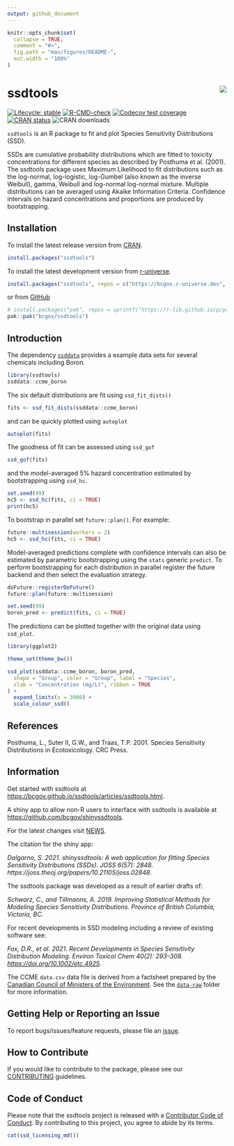 ```yaml
---
output: github_document
---
```


<!-- README.md is generated from README.Rmd. Please edit that file -->

```r
knitr::opts_chunk$set(
  collapse = TRUE,
  comment = "#>",
  fig.path = "man/figures/README-",
  out.width = "100%"
)
```

# ssdtools <img src="man/figures/logo.png" align="right" />

<!-- badges: start -->
[![Lifecycle: stable](https://img.shields.io/badge/lifecycle-stable-brightgreen.svg)](https://lifecycle.r-lib.org/articles/stages.html#stable)
[![R-CMD-check](https://github.com/bcgov/ssdtools/actions/workflows/R-CMD-check.yaml/badge.svg)](https://github.com/bcgov/ssdtools/actions/workflows/R-CMD-check.yaml)
[![Codecov test coverage](https://codecov.io/gh/bcgov/ssdtools/graph/badge.svg?token=gVKHQQD1Jp)](https://app.codecov.io/gh/bcgov/ssdtools)
[![CRAN status](https://www.r-pkg.org/badges/version/ssdtools)](https://cran.r-project.org/package=ssdtools)
![CRAN downloads](https://cranlogs.r-pkg.org/badges/ssdtools)
<!-- badges: end -->

`ssdtools` is an R package to fit and plot Species Sensitivity Distributions (SSD). 

SSDs are cumulative probability distributions which are fitted to toxicity concentrations for different species as described by Posthuma et al. (2001).
The ssdtools package uses Maximum Likelihood to fit distributions such as the log-normal, log-logistic, log-Gumbel (also known as the inverse Weibull), gamma, Weibull and log-normal log-normal mixture.
Multiple distributions can be averaged using Akaike Information Criteria.
Confidence intervals on hazard concentrations and proportions are produced by bootstrapping.

## Installation

To install the latest release version from [CRAN](https://CRAN.R-project.org/package=ssdtools).
```r
install.packages("ssdtools")
```

To install the latest development version from [r-universe](https://bcgov.r-universe.dev/ssdtools).
```r
install.packages("ssdtools", repos = c("https://bcgov.r-universe.dev", "https://cloud.r-project.org"))
```

or from [GitHub](https://github.com/bcgov/ssdtools)
```r
# install.packages("pak", repos = sprintf("https://r-lib.github.io/p/pak/stable/%s/%s/%s", .Platform$pkgType, R.Version()$os, R.Version()$arch))
pak::pak("bcgov/ssdtools")
```

## Introduction

The dependency [`ssddata`](https://cran.r-project.org/package=ssddata) provides a example data sets for several chemicals including Boron.
```r
library(ssdtools)
ssddata::ccme_boron
```

The six default distributions are fit using `ssd_fit_dists()`
```r
fits <- ssd_fit_dists(ssddata::ccme_boron)
```

and can be quickly plotted using `autoplot`
```r
autoplot(fits)
```

The goodness of fit can be assessed using `ssd_gof`
```r
ssd_gof(fits)
```

and the model-averaged 5% hazard concentration estimated by bootstrapping using `ssd_hc`.
```r
set.seed(99)
hc5 <- ssd_hc(fits, ci = TRUE)
print(hc5)
```

To bootstrap in parallel set `future::plan()`. For example:
```r
future::multisession(workers = 2)
hc5 <- ssd_hc(fits, ci = TRUE)
```

Model-averaged predictions complete with confidence intervals can also be estimated by parametric bootstrapping using the `stats` generic `predict`.
To perform bootstrapping for each distribution in parallel register the future backend
and then select the evaluation strategy.
```r
doFuture::registerDoFuture()
future::plan(future::multisession)

set.seed(99)
boron_pred <- predict(fits, ci = TRUE)
```

The predictions can be plotted together with the original data using `ssd_plot`.
```r
library(ggplot2)

theme_set(theme_bw())

ssd_plot(ssddata::ccme_boron, boron_pred,
  shape = "Group", color = "Group", label = "Species",
  xlab = "Concentration (mg/L)", ribbon = TRUE
) +
  expand_limits(x = 3000) +
  scale_colour_ssd()
```

## References

Posthuma, L., Suter II, G.W., and Traas, T.P. 2001. Species Sensitivity Distributions in Ecotoxicology. CRC Press.

## Information

Get started with ssdtools at <https://bcgov.github.io/ssdtools/articles/ssdtools.html>.

A shiny app to allow non-R users to interface with ssdtools is available at <https://github.com/bcgov/shinyssdtools>.

For the latest changes visit [NEWS](https://bcgov.github.io/ssdtools/news/).

The citation for the shiny app:

*Dalgarno, S. 2021. shinyssdtools: A web application for fitting Species Sensitivity Distributions (SSDs). JOSS 6(57): 2848. https://joss.theoj.org/papers/10.21105/joss.02848.*

The ssdtools package was developed as a result of earlier drafts of:

*Schwarz, C., and Tillmanns, A. 2019. Improving Statistical Methods for Modeling Species Sensitivity Distributions. Province of British Columbia, Victoria, BC.*

For recent developments in SSD modeling including a review of existing software see:

*Fox, D.R., et al. 2021. Recent Developments in Species Sensitivity Distribution Modeling. Environ Toxicol Chem 40(2): 293–308. <https://doi.org/10.1002/etc.4925>.*

The CCME `data.csv` data file is derived from a factsheet prepared by the [Canadian Council of Ministers of the Environment](http://ceqg-rcqe.ccme.ca/en/index.html). 
See the [`data-raw`](https://github.com/bcgov/ssdtools/tree/master/data-raw) folder for more information.

## Getting Help or Reporting an Issue

To report bugs/issues/feature requests, please file an [issue](https://github.com/bcgov/ssdtools/issues/).

## How to Contribute

If you would like to contribute to the package, please see our 
[CONTRIBUTING](https://github.com/bcgov/ssdtools/blob/master/.github/CONTRIBUTING.md) guidelines.

## Code of Conduct

Please note that the ssdtools project is released with a [Contributor Code of Conduct](https://contributor-covenant.org/version/2/1/CODE_OF_CONDUCT.html). By contributing to this project, you agree to abide by its terms.

```r
cat(ssd_licensing_md())
```
